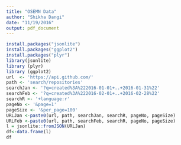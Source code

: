 ```yaml
---
title: "OSEMN Data"
author: "Shikha Dangi"
date: "11/19/2016"
output: pdf_document
---
```


```r
install.packages("jsonlite")
install.packages("ggplot2")
install.packages("plyr")
library(jsonlite)
library (plyr)
library (ggplot2)
url  <- 'https://api.github.com/'                          
path <- 'search/repositories'                                
searchJan <- '?q=created%3A%222016-01-01+..+2016-01-31%22'     
searchFeb <- '?q=created%3A%222016-02-01+..+2016-02-28%22'     
searchR <- '+language:r'                                    
pageNo <- '&page=1'                                          
pageSize <- '&per_page=100'                                    
URLJan <-paste0(url, path, searchJan, searchR, pageNo, pageSize)
URLFeb <-paste0(url, path, searchFeb, searchR, pageNo, pageSize)
l = jsonlite::fromJSON(URLJan)
df<-data.frame(l)
df
```
